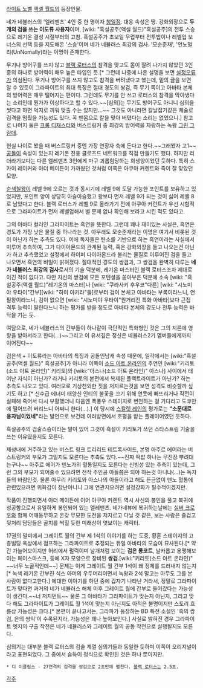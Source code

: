[[라이트 노벨]] [[액셀 월드]]의 등장인물.

네가 네뷸러스의 '엘리멘츠' 4인 중 한 명이자 [[청일점]]. 대응 속성은 땅. 강화외장으로 '''두 개의 검을 쓰는 이도류 사용자'''이며, [wiki: "흑설공주(액셀 월드)"흑설공주]의 전투 스승으로 레기온 결성 시절부터의 고참. 흑설공주가 초보일 무렵부터 전투법이나 레벨업 보너스의 선택 등을 지도해온 '스승'이며 네가 네뷸러스 최강의 검사. '모순준재', '언노멀리(UnNomally)라는 이명이 존재한다.

무기나 방어구를 쓰지 않고 [[블랙 로터스]]의 참격을 맞고도 몸이 잘려 나가지 않았던 3인 중의 하나로 방어력이 매우 높은 타입인 듯.[* 그런데 나중에 나온 설명을 보면 [[설정오류]]가 의심된다. 무기나 방어구를 쓰지 않고도 참격을 버텨냈다고 했는데, 밑의 글을 보면 알 수 있듯이 그라파이트의 최대 특징은 절대 경도의 쌍검, 즉 무기 쪽이고 아바타 본체의 방어력은 매우 떨어지는 편이다. 그런데도 무기를 안 쓰고 로터스의 참격을 막아냈다는 소리인데 뭔가가 이상하다고 할 수 있다.~~[심의]는 무기도 방어구도 아니니 심의을 썻다고 하면 억지로 끼워 맞출 수는 있지만...~~ 그것도 아니라면 칼날잡기같은 체술로 검격을 멈췄을 가능성도 있다. 꼭 맨몸으로 칼을 맞아 버텼다는 소리는 없었으니.] 참고로 나머지 둘은 [[크롬 디재스터]]와 버스트링커 중 최강의 방어력을 자랑하는 녹왕 [[그린 그랑데]].

현실 나이로 봤을 때 버스트링커 중엔 가장 연장자 축에 든다고 한다.~~그래봤자 고1~~ [[공돌이]] 속성이 있는지 레기온 전용 클로즈드 네트워크를 직접 만들기도 했다. 하지만 리더라기보다는 다른 엘레맨츠 3인에게 마구 괴롭힘당하는 희생양이었던 듯하다. 특히 스카이 레이커와 아더 메이든이 가까웠던 것처럼 이쪽은 아쿠아 커렌트와 죽이 잘 맞았던 모양.

[[순색칠왕]]이 레벨 9에 오르는 것과 동시기에 레벨 9에 도달 가능한 포인트를 보유하고 있었지만, 포인트 양이 상당히 아슬아슬했고 왕보다 먼저 레벨 9가 되는 것이 싫어 레벨 8로 남았다고 한다. 블랙 로터스가 레벨 9로 올라가기 전에 아쿠아 커런트가 우선 시험적으로 그라파이트가 먼저 레벨업해서 별 문제 없나 확인해 보라고 시킨 적도 있다고.

그의 아바타 컬러인 그라파이트는 흑연을 뜻한다. 그런데 꽤나 재미있는 사실은, 흑연은 경도가 가장 낮은 물질 중 하나라는 것. 아무래도 모순준재라는 이명은 여기서 비롯된 것이 아닌가 하는 추측도 있다. 이에 독자들은 탄소를 기반으로 하는 흑연이라는 사실에서 미루어 추측하여, 그가 다이아몬드와 관계된 능력, 혹은 강화외장을 들고 나오는건 아닌가 하고 추측했었고 설정에서 하이퍼 다이아몬드라 불리는 물질로 이루어진 검을 들고 나오면서 흑연의 비밀이 밝혀졌다. 절대적인 경도의 쌍검과, 그 쌍검을 완벽히 다루는 '''네가 네뷸러스 최강의 검사'''로서의 기술 덕분에, 레기온 마스터인 블랙 로터스조차 제대로 이긴 적이 없다고. 다만 자신의 쌍검에 모든 포텐셜을 쏟아부은 덕분에 소속 [wiki: "흑설공주(액셀 월드)"레기온의 마스터]나 [wiki: "쿠라사키 후우코"다른] [wiki: "시노미야 우타이"간부][wiki: "히미 아키라"들]로부터 검이 본체고 아바타는 부록이라느니, 연필왕이라느니, 검이 없으면 [wiki: "시노미야 우타이"원거리전 특화 아바타]보다 근접 격투 능력이 딸린다느니 하는 평가를 받을 정도로 아바타 본체의 강도나 전투 능력은 바닥을 기는 듯.

여담으로, 네가 네뷸러스의 간부들이 하나같이 극단적인 특화형인 것은 그의 지론에 영향을 받아서라고 한다(...)~~그리고 이 유서깊은 정신은 네뷸러스2기 멤버들에게까지 이어진다~~

검은색 + 이도류라는 아바타의 특징과 공돌인남캐 속성 때문에, 일각에서는 [wiki:"흑설공주(액셀 월드)" 흑설공주]가 아니라 이쪽이 [[소드 아트 온라인]]의 주연인 [wiki:"키리토(소드 아트 온라인)" 키리토]와 [wiki:"아스나(소드 아트 온라인)" 아스나] 사이에서 태어난 자식이 아닌가? 라거나 키리토의 본편에서 복제된 플랙트라이트가 아닌가? 하는 추측도 나오고 있다. 여러모로 기상천외한 짓을 저지르는것을 보면 성격도 비슷할까 싶기도 하고.[* 신수급 에너미 태양신 인티의 불꽃을 끄기 위해 연못에 빠뜨리거나 작전이 실패해 죽어서 다시 부활했더니 다음엔 폭풍우 스테이지로 변천하는 걸 기다리고 도쿄만에 떨어뜨려 버리느니 어쩌니 한다(...).] 이 당시에 [[스칼렛 레인]]의 평가로는 '''"소문대로 용자님이었네"'''라는 발언으로 보건데 여러방면에서 호평을 받는 플레이어였던 듯하다.

흑설공주의 검술스승이라는 말이 있어 그것이 흑설이 키리토가 쓰던 스타스트림 기술을 쓰는 이유였을지도 모른다.

제성내에 거주하고 있는 버스트 링크 트리리드 테트록사이드, 본명 아주르 에어라는 버스트링커의 부모가 그일지도 모른다는 추측도 있다.~~진짜 떡밥 하나는 무진장 뿌려대는구나~~ 아주르 에어가 덴노가의 혈통일지도 모른다는 신빙성 있는 추측이 있는데, 그런 그의 부모가 되어줄수 있으려면 전작 주인공 아들쯤은 되야 하는것 아니냐(...)는 독자들의 바람인것. 물론 아무리 키리토와 아스나의 아들이라고 해도 뜬금없이 덴노 혈통에 관련있으려면 위화감이 장난아니니 그에 연관지으려면 설정강화가 필수적이겠지만.

작품이 진행되면서 아더 메이든에 이어 아쿠아 커렌트 역시 사신의 봉인을 풀고 복귀에 성공함으로서 유일하게 봉인되어 있는 엘레맨츠. 네가네뷰에 복귀하는날에는 [[실버 크로우]]와 함께 어깨동무하고 온갖 무모한 도전을 저지르고 다닐 것 같은, 보는 사람은 즐겁고 뒷처리 담당들은 골치를 썩힐 듯한 미래상이 엿보이는 캐릭터.

17권의 말미에서 그레이트 월의 간부 제 1석의 이야기를 하는 도중, 황혼 스테이지의 고층빌딩 옥상에서 점프하는 그라파이트로 추정되는 듀얼 아바타의 모습이 묘사된다.[* 약간 가늘어보이지만 허리에서 펄럭이며 날개처럼 보이는 '''검은 롱코트''',  날카롭고 용맹해보이는 페이스마스크, 등에 X자 모양으로 장비된 '''쌍검'''.[wiki:"키리토(소드 아트 온라인)" ~~너무 노골적인데~~] 문제는 이게 그레이트 월 간부 1석이 왜 정체를 드러내지 않는지[* 녹색 레기온 간부진 식스 아머의 우두머리이면서 녹왕과 2석 말고는 아무도 그를 본사람이 없다고한다.] 에대한 이야기를 하던 중에 갑자기 나타난 거라서, 정말로 그라파이트가 맞다면 과거의 네가 네뷸러스 해체 이후 그레이트 월에 간부로 들어갔다는 가능성이 생긴다.~~너 저지먼트~~ 물론 그 아바타가 그라파이트가 맞는지 아닌지, 그리고 맞다 해도 그라파이트가 그레이트 월 1석이 맞는지 아닌지도 아직은 불명이지만 스토리 흐름상 가능성은 크다.[* 본편이 끝나고서는, 그라파가 등장하는 BD 특전 소설인 '흑의 쌍검, 은의 쌍익'이 수록된지라, 가능성은 꽤나 높아보인다.] 사실로 밝혀진 경우 그라파이트 엣지의 구출 작전은 네가 네뷸러스와 그레이트 월의 공동 작전으로 실행될지도 모른다.

심의기는 대부분 블랙 로터스의 검술 계열 심의기들과 동일한 듯하며 이쪽이 오리지널이라고 표현되었다. 그 중에서 습득이 정식으로 확인된 것은 하나 뿐이지만.

 * 디 이클립스 - 27연격의 검격을 쌍검으로 2초만에 펼친다. [[블랙 로터스]]는 2.5초.

[[각주]]
